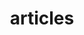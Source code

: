 ---
title: "articles"
description: "List of articles by author in the Unmask News."
blocks:
  - name: "HEADER"
    title: "articles"
    description: "List of authors of the Unmask News."
  - name: "ATTENTION"
    description: "These names and images are not real. The images are from Unsplash, used in this project to show how to add authors to articles."
---